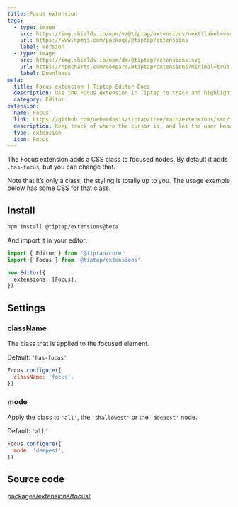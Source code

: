 ```yaml
---
title: Focus extension
tags:
  - type: image
    src: https://img.shields.io/npm/v/@tiptap/extensions/next?label=version
    url: https://www.npmjs.com/package/@tiptap/extensions
    label: Version
  - type: image
    src: https://img.shields.io/npm/dm/@tiptap/extensions.svg
    url: https://npmcharts.com/compare/@tiptap/extensions?minimal=true
    label: Downloads
meta:
  title: Focus extension | Tiptap Editor Docs
  description: Use the Focus extension in Tiptap to track and highlight the cursor's position. Learn more in our docs!
  category: Editor
extension:
  name: Focus
  link: https://github.com/ueberdosis/tiptap/tree/main/extensions/src/focus
  description: Keep track of where the cursor is, and let the user know you know it.
  type: extension
  icon: Focus
---
```



The Focus extension adds a CSS class to focused nodes. By default it adds `.has-focus`, but you can change that.

Note that it’s only a class, the styling is totally up to you. The usage example below has some CSS for that class.

<CodeDemo path="/Extensions/Focus" />

## Install

```bash
npm install @tiptap/extensions@beta
```

And import it in your editor:

```ts
import { Editor } from '@tiptap/core'
import { Focus } from '@tiptap/extensions'

new Editor({
  extensions: [Focus],
})
```

## Settings

### className

The class that is applied to the focused element.

Default: `'has-focus'`

```js
Focus.configure({
  className: 'focus',
})
```

### mode

Apply the class to `'all'`, the `'shallowest'` or the `'deepest'` node.

Default: `'all'`

```js
Focus.configure({
  mode: 'deepest',
})
```

## Source code

[packages/extensions/focus/](https://github.com/ueberdosis/tiptap/blob/main/packages/extensions/src/focus/)
